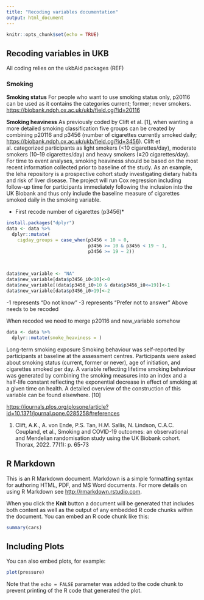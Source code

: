```yaml
---
title: "Recoding variables documentation"
output: html_document
---
```


```r
knitr::opts_chunk$set(echo = TRUE)
```

## Recoding variables in UKB

All coding relies on the ukbAid packages (REF)

### Smoking

**Smoking status** For people who want to use smoking status only,
p20116 can be used as it contains the categories current; former; never
smokers. <https://biobank.ndph.ox.ac.uk/ukb/field.cgi?id=20116>

**Smoking heaviness** As previously coded by Clift et al. [1], when
wanting a more detailed smoking classification five groups can be
created by combining p20116 and p3456 (number of cigarettes currently
smoked daily; <https://biobank.ndph.ox.ac.uk/ukb/field.cgi?id=3456>).
Clift et al. categorized participants as light smokers (\<10
cigarettes/day), moderate smokers (10--19 cigarettes/day) and heavy
smokers (≥20 cigarettes/day). For time to event analyses, smoking
heaviness should be based on the most recent information collected prior
to baseline of the study. As an example, the leha repository is a
prospective cohort study investigating dietary habits and risk of liver
disease. The project will run Cox regression including follow-up time
for participants immediately following the inclusion into the UK Biobank
and thus only include the baseline measure of cigarettes smoked daily in
the smoking variable.

-   First recode number of cigarettes (p3456)\*

```r
install.packages("dplyr")
data <- data %>% 
  dplyr::mutate(
    cigday_groups = case_when(p3456 < 10 ~ 0,
                              p3456 >= 10 & p3456 < 19 ~ 1,
                              p3456 >= 19 ~ 2))
                

                
data$new_variable <- "NA"
data$new_variable[data$p3456_i0<10]<-0
data$new_variable[(data$p3456_i0>10 & data$p3456_i0<=19)]<-1
data$new_variable[data$p3456_i0>19]<-2
```

-1 represents "Do not know" -3 represents "Prefer not to answer" Above
needs to be recoded

When recoded we need to merge p20116 and new_variable somehow

```r
data <- data %>% 
  dplyr::mutate(smoke_heaviness = )
```

Long-term smoking exposure Smoking behaviour was self-reported by
participants at baseline at the assessment centres. Participants were
asked about smoking status (current, former or never), age of
initiation, and cigarettes smoked per day. A variable reflecting
lifetime smoking behaviour was generated by combining the smoking
measures into an index and a half-life constant reflecting the
exponential decrease in effect of smoking at a given time on health. A
detailed overview of the construction of this variable can be found
elsewhere. [10]

<https://journals.plos.org/plosone/article?id=10.1371/journal.pone.0285258#references>

1.  Clift, A.K., A. von Ende, P.S. Tan, H.M. Sallis, N. Lindson, C.A.C.
    Coupland, et al., Smoking and COVID-19 outcomes: an observational
    and Mendelian randomisation study using the UK Biobank cohort.
    Thorax, 2022. 77(1): p. 65-73

## R Markdown

This is an R Markdown document. Markdown is a simple formatting syntax
for authoring HTML, PDF, and MS Word documents. For more details on
using R Markdown see <http://rmarkdown.rstudio.com>.

When you click the **Knit** button a document will be generated that
includes both content as well as the output of any embedded R code
chunks within the document. You can embed an R code chunk like this:

```r
summary(cars)
```

## Including Plots

You can also embed plots, for example:

```r
plot(pressure)
```

Note that the `echo = FALSE` parameter was added to the code chunk to
prevent printing of the R code that generated the plot.
